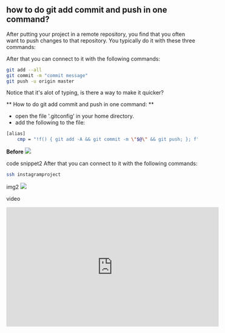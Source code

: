 
## how to do git add commit and push in one command?

After putting your project in a remote repository, you find that you often want to push changes to that repository.
You typically do it with these three commands:

After that you can connect to it with the following commands:
```bash
git add --all
git commit -m "commit message"
git push -u origin master
```

Notice that it's alot of typing, is there a way to make it quicker?

** How to do git add commit and push in one command: **
- open the file '.gitconfig' in your home directory.
- add the following to the file:
```bash
[alias]
    cmp = "!f() { git add -A && git commit -m \"$@\" && git push; }; f"

```


**Before**
 <img src={before}/> 


code snippet2
After that you can connect to it with the following commands:
```bash
ssh instagramproject
```

img2
 <img src={after}/> 

video
<iframe width="560" height="315" src="https://www.youtube.com/embed/KxSd-l-urj8" frameborder="0" allow="accelerometer; autoplay; encrypted-media; gyroscope; picture-in-picture" allowfullscreen></iframe>
